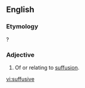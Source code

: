 ==English==

===Etymology===
{{suffix|en|suffuse|ive}}?

===Adjective===
{{en-adj}}

# Of or relating to [[suffusion]].

[[vi:suffusive]]